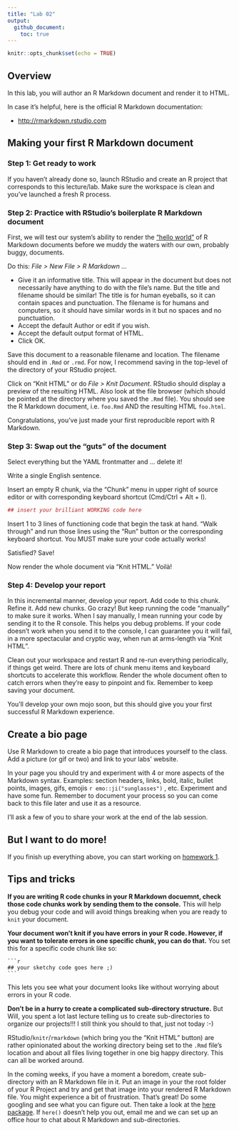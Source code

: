 ```yaml
---
title: "Lab 02"
output: 
  github_document:
    toc: true
---
```


```r
knitr::opts_chunk$set(echo = TRUE)
```

## Overview

In this lab, you will author an R Markdown document and render it to HTML. 

In case it's helpful, here is the official R Markdown documentation:

  * <http://rmarkdown.rstudio.com>
  

## Making your first R Markdown document

### Step 1: Get ready to work

If you haven't already done so, launch RStudio and create an R project that corresponds to this lecture/lab. Make sure the workspace is clean and you've launched a fresh R process. 

### Step 2: Practice with RStudio's boilerplate R Markdown document

First, we will test our system's ability to render the ["hello world"](http://en.wikipedia.org/wiki/%22Hello,_world!%22_program) of R Markdown documents before we muddy the waters with our own, probably buggy, documents.

Do this: *File > New File > R Markdown ...*

  - Give it an informative title. This will appear in the document but does not necessarily have anything to do with the file's name. But the title and filename should be similar! The title is for human eyeballs, so it can contain spaces and punctuation. The filename is for humans and computers, so it should have similar words in it but no spaces and no punctuation.
  - Accept the default Author or edit if you wish.
  - Accept the default output format of HTML.
  - Click OK.
  
Save this document to a reasonable filename and location. The filename should end in `.Rmd` or `.rmd`. For now, I recommend saving in the top-level of the directory of your RStudio project. 

Click on "Knit HTML" or do *File > Knit Document*. RStudio should display a preview of the resulting HTML. Also look at the file browser (which should be pointed at the directory where you saved the `.Rmd` file). You should see the R Markdown document, i.e. `foo.Rmd` AND the resulting HTML `foo.html`.

Congratulations, you've just made your first reproducible report with R Markdown.

### Step 3: Swap out the "guts" of the document

Select everything but the YAML frontmatter and ... delete it!

Write a single English sentence.

Insert an empty R chunk, via the "Chunk" menu in upper right of source editor or with corresponding keyboard shortcut (Cmd/Ctrl + Alt + I).

```r
## insert your brilliant WORKING code here
```
Insert 1 to 3 lines of functioning code that begin the task at hand. "Walk through" and run those lines using the "Run" button or the corresponding keyboard shortcut. You MUST make sure your code actually works!

Satisfied? Save!

Now render the whole document via "Knit HTML." Voilà!

### Step 4: Develop your report

In this incremental manner, develop your report. Add code to this chunk. Refine it. Add new chunks. Go crazy! But keep running the code "manually" to make sure it works. When I say manually, I mean running your code by sending it to the R console. This helps you debug problems. If your code doesn't work when you send it to the console, I can guarantee you it will fail, in a more spectacular and cryptic way, when run at arms-length via "Knit HTML".

Clean out your workspace and restart R and re-run everything periodically, if things get weird. There are lots of chunk menu items and keyboard shortcuts to accelerate this workflow. Render the whole document often to catch errors when they're easy to pinpoint and fix. Remember to keep saving your document. 

You'll develop your own mojo soon, but this should give you your first successful R Markdown experience.

## Create a bio page

Use R Markdown to create a bio page that introduces yourself to the class. Add a picture (or gif or two) and link to your labs' website. 

In your page you should try and experiment with 4 or more aspects of the Markdown syntax. Examples: section headers, links, bold, italic, bullet points, images, gifs, emojis `r emo::ji("sunglasses")` , etc. Experiment and have some fun. Remember to document your process so you can come back to this file later and use it as a resource.

I'll ask a few of you to share your work at the end of the lab session. 

## But I want to do more!

If you finish up everything above, you can start working on [homework 1](hw01.md).

## Tips and tricks

__If you are writing R code chunks in your R Markdown docuemnt, check those code chunks work by sending them to the console.__ This will help you debug your code and will avoid things breaking when you are ready to `knit` your document.

__Your document won't knit if you have errors in your R code. However, if you want to  tolerate errors in one specific chunk, you can do that.__  You set  this for a specific code chunk like so:

    ```r
    ## your sketchy code goes here ;) 
    ```
This lets you see what your document looks like without worrying about errors in your R code. 

__Don't be in a hurry to create a complicated sub-directory structure.__ But Will, you spent a lot last lecture telling us to create sub-directories to organize our projects!!! I still think you should to that, just not today :-)

RStudio/`knitr`/`rmarkdown` (which bring you the "Knit HTML" button) are rather opinionated about the working directory being set to the `.Rmd` file's location and about all files living together in one big happy directory. This can all be worked around. 

In the coming weeks, if you have a moment a boredom, create sub-directory with an R Markdown file in it. Put an image in your the root folder of your R Project and try and get that image into your rendered R Markdown file. You might experience a bit of frustration. That's great! Do some googling and see what you can figure out. Then take a look at the [here package](https://here.r-lib.org/). If `here()` doesn't help you out, email me and we can set up an office hour to chat about R Markdown and sub-directories.



